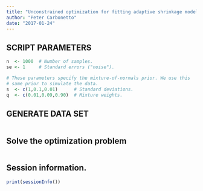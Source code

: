 ```yaml
---
title: "Unconstrained optimization for fitting adaptive shrinkage model"
author: "Peter Carbonetto"
date: "2017-01-24"
---
```


## SCRIPT PARAMETERS

```r
n  <- 1000  # Number of samples.
se <- 1     # Standard errors ("noise").

# These parameters specify the mixture-of-normals prior. We use this 
# same prior to simulate the data.
s  <- c(1,0.1,0.01)      # Standard deviations.
q  <- c(0.01,0.09,0.90)  # Mixture weights.
```

## GENERATE DATA SET

```r

```

## Solve the optimization problem


```r
```

## Session information.

```r
print(sessionInfo())
```
